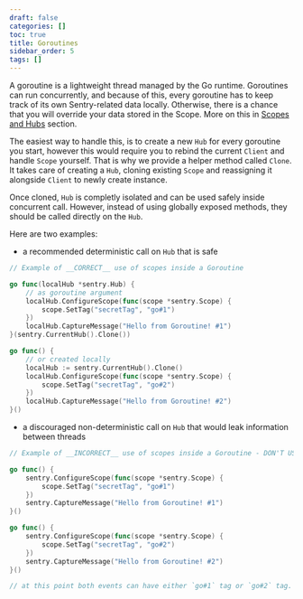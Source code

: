 ```yaml
---
draft: false
categories: []
toc: true
title: Goroutines
sidebar_order: 5
tags: []
---
```

A goroutine is a lightweight thread managed by the Go runtime. Goroutines can run concurrently, and because of this, every goroutine has to keep track of its own Sentry-related data locally. Otherwise, there is a chance that you will override your data stored in the Scope. More on this in [Scopes and Hubs](/enriching-error-data/scopes/?platform=) section.

The easiest way to handle this, is to create a new `Hub` for every goroutine you start, however this would require you to rebind the current `Client` and handle `Scope` yourself. That is why we provide a helper method called `Clone`. It takes care of creating a `Hub`, cloning existing `Scope` and reassigning it alongside `Client` to newly create instance.

Once cloned, `Hub` is completly isolated and can be used safely inside concurrent call. However, instead of using globally exposed methods, they should be called directly on the `Hub`.

Here are two examples:
- a recommended deterministic call on `Hub` that is safe

```go
// Example of __CORRECT__ use of scopes inside a Goroutine

go func(localHub *sentry.Hub) {
	// as goroutine argument
	localHub.ConfigureScope(func(scope *sentry.Scope) {
		scope.SetTag("secretTag", "go#1")
	})
	localHub.CaptureMessage("Hello from Goroutine! #1")
}(sentry.CurrentHub().Clone())

go func() {
	// or created locally
	localHub := sentry.CurrentHub().Clone()
	localHub.ConfigureScope(func(scope *sentry.Scope) {
		scope.SetTag("secretTag", "go#2")
	})
	localHub.CaptureMessage("Hello from Goroutine! #2")
}()
```

- a discouraged non-deterministic call on `Hub` that would leak information between threads

```go
// Example of __INCORRECT__ use of scopes inside a Goroutine - DON'T USE IT!

go func() {
	sentry.ConfigureScope(func(scope *sentry.Scope) {
		scope.SetTag("secretTag", "go#1")
	})
	sentry.CaptureMessage("Hello from Goroutine! #1")
}()

go func() {
	sentry.ConfigureScope(func(scope *sentry.Scope) {
		scope.SetTag("secretTag", "go#2")
	})
	sentry.CaptureMessage("Hello from Goroutine! #2")
}()

// at this point both events can have either `go#1` tag or `go#2` tag. We'll never know.
```
